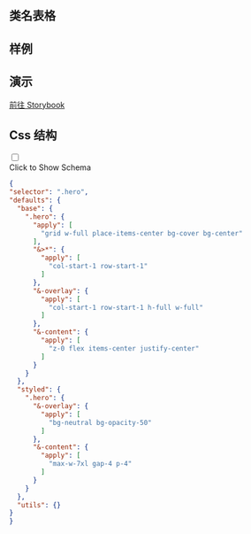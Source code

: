 
## 类名表格

<CssTable name="hero" />

## 样例

<Demo></Demo>

## 演示

[前往 Storybook](https://story.ui.icebreaker.top/?path=/docs/layout-hero--docs)

## Css 结构
<div className="collapse">
<input type="checkbox" /> 
<div class="collapse-title px-0">
<span class="btn">Click to Show Schema</span>
</div>
<div class="collapse-content"> 

```json
{
"selector": ".hero",
"defaults": {
  "base": {
    ".hero": {
      "apply": [
        "grid w-full place-items-center bg-cover bg-center"
      ],
      "&>*": {
        "apply": [
          "col-start-1 row-start-1"
        ]
      },
      "&-overlay": {
        "apply": [
          "col-start-1 row-start-1 h-full w-full"
        ]
      },
      "&-content": {
        "apply": [
          "z-0 flex items-center justify-center"
        ]
      }
    }
  },
  "styled": {
    ".hero": {
      "&-overlay": {
        "apply": [
          "bg-neutral bg-opacity-50"
        ]
      },
      "&-content": {
        "apply": [
          "max-w-7xl gap-4 p-4"
        ]
      }
    }
  },
  "utils": {}
}
}
```

</div>
</div>